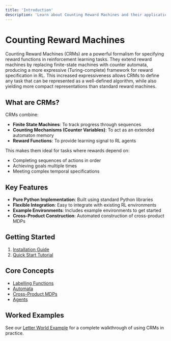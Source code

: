 ```yaml
---
title: 'Introduction'
description: 'Learn about Counting Reward Machines and their applications'
---
```


# Counting Reward Machines
Counting Reward Machines (CRMs) are a powerful formalism for specifying reward functions in reinforcement learning tasks. They extend reward machines by replacing finite-state machines with counter automata, producing a more expressive (Turing-complete) framework for reward specification in RL. This increased expressiveness allows CRMs to define any task that can be represented as a well-defined algorithm, while also yielding more compact representations than standard reward machines.

## What are CRMs?

CRMs combine:
- **Finite State Machines**: To track progress through sequences
- **Counting Mechanisms (Counter Variables)**: To act as an extended automaton memory 
- **Reward Functions**: To provide learning signal to RL agents 

This makes them ideal for tasks where rewards depend on:
- Completing sequences of actions in order
- Achieving goals multiple times
- Meeting complex temporal specifications

## Key Features

- **Pure Python Implementation**: Built using standard Python libraries
- **Flexible Integration**: Easy to integrate with existing RL environments
- **Example Environments**: Includes example environments to get started
- **Cross-Product Construction**: Automated construction of cross-product MDPs

## Getting Started

1. [Installation Guide](/installation)
2. [Quick Start Tutorial](/quickstart)

## Core Concepts

- [Labelling Functions](/core-concepts/labelling-functions)
- [Automata](/core-concepts/automata)
- [Cross-Product MDPs](/core-concepts/cross-products)
- [Agents](/core-concepts/agents)

## Worked Examples

See our [Letter World Example](/worked-examples/letter-env/ground-environment) for a complete walkthrough of using CRMs in practice. 

